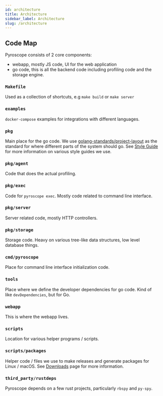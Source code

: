 ```yaml
---
id: architecture
title: Architecture
sidebar_label: Architecture
slug: /architecture
---
```



## Code Map

Pyroscope consists of 2 core components:
* webapp, mostly JS code, UI for the web application
* go code, this is all the backend code including profiling code and the storage engine.




### `Makefile`

Used as a collection of shortcuts, e.g `make build` or `make server`

### `examples`

`docker-compose` examples for integrations with different languages.

### `pkg`

Main place for the go code. We use [golang-standards/project-layout](https://github.com/golang-standards/project-layout) as the standard for where different parts of the system should go. See [Style Guide](/docs/style-guide) for more information on various style guides we use.


### `pkg/agent`

Code that does the actual profiling.

### `pkg/exec`

Code for `pyroscope exec`. Mostly code related to command line interface.

### `pkg/server`

Server related code, mostly HTTP controllers.

### `pkg/storage`

Storage code. Heavy on various tree-like data structures, low level database things.

### `cmd/pyroscope`

Place for command line interface initialization code.

### `tools`

Place where we define the developer dependencies for go code. Kind of like `devDependencies`, but for Go.

### `webapp`

This is where the webapp lives.

### `scripts`

Location for various helper programs / scripts.

### `scripts/packages`

Helper code / files we use to make releases and generate packages for Linux / macOS. See [Downloads](https://github.com/grafana/pyroscope/releases) page for more information.

### `third_party/rustdeps`

Pyroscope depends on a few rust projects, particularly `rbspy` and `py-spy`.
